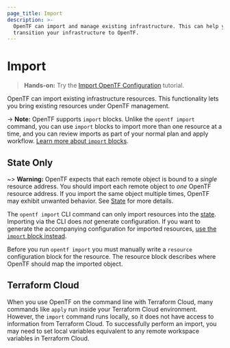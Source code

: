 ```yaml
---
page_title: Import
description: >-
  OpenTF can import and manage existing infrastructure. This can help you
  transition your infrastructure to OpenTF.
---
```


# Import

> **Hands-on:** Try the [Import OpenTF Configuration](/opentf/tutorials/state/state-import?utm_source=WEBSITE&utm_medium=WEB_IO&utm_offer=ARTICLE_PAGE&utm_content=DOCS) tutorial.

OpenTF can import existing infrastructure resources. This functionality lets you bring existing resources under OpenTF management.

-> **Note:** OpenTF supports `import` blocks. Unlike the `opentf import` command, you can use `import` blocks to import more than one resource at a time, and you can review imports as part of your normal plan and apply workflow. [Learn more about `import` blocks](/opentf/language/import).

## State Only

~> **Warning:** OpenTF expects that each remote object is bound to a _single_ resource address. You should import each remote object to _one_ OpenTF resource address. If you import the same object multiple times, OpenTF may exhibit unwanted behavior. See [State](/opentf/language/state) for more details.

The `opentf import` CLI command can only import resources into the [state](/opentf/language/state). Importing via the CLI does _not_ generate configuration. If you want to generate the accompanying configuration for imported resources, [use the `import` block instead](/opentf/language/import).

Before you run `opentf import` you must manually write a `resource` configuration block for the resource. The resource block describes where OpenTF should map the imported object.

## Terraform Cloud

When you use OpenTF on the command line with Terraform Cloud, many commands like `apply` run inside your Terraform Cloud environment. However, the `import` command runs locally, so it does not have access to information from Terraform Cloud. To successfully perform an import, you may need to set local variables equivalent to any remote workspace variables in Terraform Cloud.
